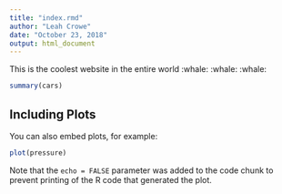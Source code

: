```yaml
---
title: "index.rmd"
author: "Leah Crowe"
date: "October 23, 2018"
output: html_document
---
```


This is the coolest website in the entire world :whale: :whale: :whale:

```r
summary(cars)
```

## Including Plots

You can also embed plots, for example:

```r
plot(pressure)
```

Note that the `echo = FALSE` parameter was added to the code chunk to prevent printing of the R code that generated the plot.
